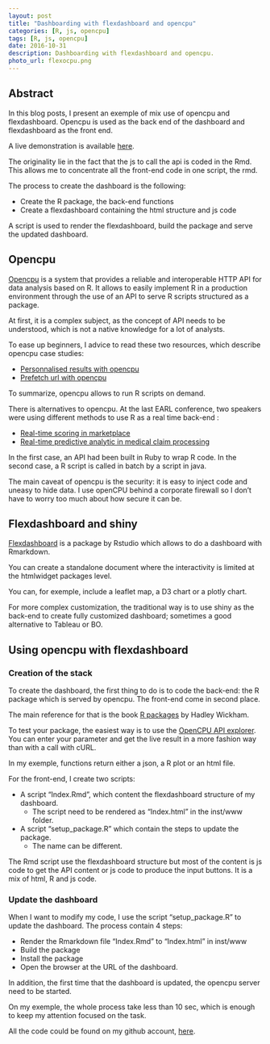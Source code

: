 ```yaml
---
layout: post
title: "Dashboarding with flexdashboard and opencpu"
categories: [R, js, opencpu]
tags: [R, js, opencpu]
date: 2016-10-31
description: Dashboarding with flexdashboard and opencpu.
photo_url: flexocpu.png
---
```


## Abstract

In this blog posts, I present an exemple of mix use of opencpu and flexdashboard. 
Opencpu is used as the back end of the dashboard and flexdashboard as the front end.

A live demonstration is available [here](https://yvescr.ocpu.io/flexocpu/www/ ).

The originality lie in the fact that the js to call the api is coded in the Rmd. This allows me to concentrate all the front-end code in one script, the rmd.

The process to create the dashboard is the following:

- Create the R package, the back-end functions
- Create a flexdashboard containing the html structure and js code

A script is used to render the flexdashboard, build the package and serve the updated dashboard.

## Opencpu

[Opencpu](opencpu.org) is a system that provides a reliable and interoperable HTTP API for data analysis based on R. It allows to easily implement R in a production environment through the use of an API to serve R scripts structured as a package.

At first, it is a complex subject, as the concept of API needs to be understood, which is not a native knowledge for a lot of analysts.

To ease up beginners, I advice to read these two resources, which describe opencpu case studies:

* [Personnalised results with opencpu](https://medium.com/@TheLaddersEng/data-scientists-toolbox-for-data-infrastructure-i-e25391f145a3#.dg3csfgf1)
* [Prefetch url with opencpu](https://earlconf.com/london/speaker/hxcuw)

To summarize, opencpu allows to run R scripts on demand.

There is alternatives to opencpu.
At the last EARL conference, two speakers were using different methods to use R as a real time back-end :

* [Real-time scoring in marketplace](https://earlconf.com/london/speaker/6zbc3)
* [Real-time predictive analytic in medical claim processing](https://earlconf.com/london/speaker/8oj31)

In the first case, an API had been built in Ruby to wrap R code. In the second case, a R script is called in batch by a script in java.

The main caveat of opencpu is the security: it is easy to inject code and uneasy to hide data. I use openCPU behind a corporate firewall so I don't have to worry too much about how secure it can be.

## Flexdashboard and shiny

[Flexdashboard](http://rmarkdown.rstudio.com/flexdashboard/) is a package by Rstudio which allows to do a dashboard with Rmarkdown.

You can create a standalone document where the interactivity is limited at the htmlwidget packages level.

You can, for exemple, include a leaflet map, a D3 chart or a plotly chart.

For more complex customization, the traditional way is to use shiny as the back-end to create fully customized dashboard; sometimes a good alternative to Tableau or BO.

## Using opencpu with flexdashboard

### Creation of the stack

To create the dashboard, the first thing to do is to code the back-end: the R package which is served by opencpu. The front-end come in second place.

The main reference for that is the book [R packages](r-pkgs.had.co.nz) by Hadley Wickham.

To test your package, the easiest way is to use the [OpenCPU API explorer](https://public.opencpu.org/ocpu/test/).
You can enter your parameter and get the live result in a more fashion way than with a call with cURL.

In my exemple, functions return either a json, a R plot or an html file.

For the front-end, I create two scripts:

- A script "Index.Rmd", which content the flexdashboard structure of my dashboard.
    * The script need to be rendered as "Index.html" in the inst/www folder.
- A script "setup_package.R" which contain the steps to update the package.
    * The name can be different.

The Rmd script use the flexdashboard structure but most of the content is js code to get the API content or js code to produce the input buttons. It is a mix of html, R and js code.

### Update the dashboard

When I want to modify my code, I use the script "setup_package.R" to update the dashboard. The process contain 4 steps:

* Render the Rmarkdown file "Index.Rmd" to "Index.html" in inst/www
* Build the package
* Install the package
* Open the browser at the URL of the dashboard.

In addition, the first time that the dashboard is updated, the opencpu server need to be started.

On my exemple, the whole process take less than 10 sec, which is enough to keep my attention focused on the task.

All the code could be found on my github account, [here](https://github.com/YvesCR/flexocpu).
